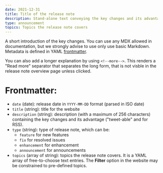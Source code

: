 ```yaml
---
date: 2021-12-31
title: Title of the release note
description: Stand-alone text conveying the key changes and its advantages for external feed consumers, redistribution, notifications, and others
type: announcement
topics: Topics the release note covers
---
```


A short introduction of the key changes. You can use any MDX allowed in documentation, but we strongly advise to use only use basic Markdown. Metadata is defined in YAML [frontmatter](#frontmatter).

You can also add a longer explanation by using `<!--more-->`. This renders a "Read more" separator that separates the long form, that is not visble in the release note overview page unless clicked.

<!--more-->

# Frontmatter:

 - `date` (date): release date in `YYYY-MM-DD` format (parsed in ISO date)
 - `title` (string): title for the website
 - `description` (string): description (with a maximum of 256 characters) containing the key changes and its advantage ("tweet-able" and for RSS).
 - `type` (string): type of release note, which can be:
    - `feature` for new features
    - `fix` for resolved issues
    - `enhancement` for enhancement
    - `announcement` for announcements
 - `topics` (array of string): topics the release note covers. It is a YAML array of free-to-choose text entries. The **Filter** option in the website may be constrained to pre-defined topics.
